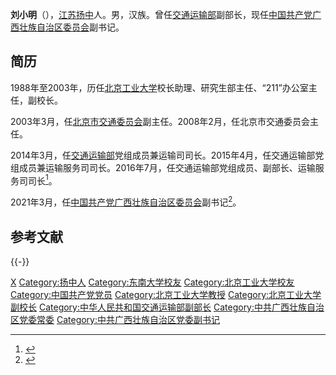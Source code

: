 {{提示|刘晓明}}
'''刘小明'''（{{bd|1964年|9月|catIdx=Liu刘}}），[[江苏|江苏]][[扬中|扬中]]人。男，汉族。曾任[[中华人民共和国交通运输部|交通运输部]]副部长，现任[[中国共产党广西壮族自治区委员会|中国共产党广西壮族自治区委员会]]副书记。

== 简历 ==

1988年至2003年，历任[[北京工业大学|北京工业大学]]校长助理、研究生部主任、“211”办公室主任，副校长。

2003年3月，任[[北京市交通委员会|北京市交通委员会]]副主任。2008年2月，任北京市交通委员会主任。

2014年3月，任[[中华人民共和国交通运输部|交通运输部]]党组成员兼运输司司长。2015年4月，任交通运输部党组成员兼运输服务司司长。2016年7月，任交通运输部党组成员、副部长、运输服务司司长<ref>{{cite news|1=|title=刘小明任交通运输部副部长|url=http://district.ce.cn/newarea/sddy/201607/19/t20160719_13955913.shtml|accessdate=2016-07-20|newspaper=中国经济网|archive-date=2018-11-13|archive-url=https://web.archive.org/web/20181113070556/http://district.ce.cn/newarea/sddy/201607/19/t20160719_13955913.shtml|dead-url=no}}</ref>。

2021年3月，任[[中国共产党广西壮族自治区委员会|中国共产党广西壮族自治区委员会]]副书记<ref>{{cite news |title=刘小明任广西壮族自治区党委副书记 |url=https://news.sina.com.cn/c/2021-03-26/doc-ikknscsk1841332.shtml |accessdate=2021-03-26 |work=广西新闻频道 |date=2021-03-26}}</ref>。

== 参考文献 ==
{{Reflist}}

{{-}}
{{start box}}
{{s-ppo|cpc}}
{{s-before|[[孙大伟_(1963年)|孙大伟]]}}
{{s-title|[[中国共产党广西壮族自治区委员会|中国共产党广西壮族自治区委员会]]专职副书记|2021年3月－}}
{{s-inc}}
{{end box}}
{{广西壮族自治区领导人}}

{{DEFAULTSORT:Liu刘}}
[[Category:刘姓|X]]
[[Category:扬中人|Category:扬中人]]
[[Category:东南大学校友|Category:东南大学校友]]
[[Category:北京工业大学校友|Category:北京工业大学校友]]
[[Category:中国共产党党员|Category:中国共产党党员]]
[[Category:北京工业大学教授|Category:北京工业大学教授]]
[[Category:北京工业大学副校长|Category:北京工业大学副校长]]
[[Category:中华人民共和国交通运输部副部长|Category:中华人民共和国交通运输部副部长]]
[[Category:中共广西壮族自治区党委常委|Category:中共广西壮族自治区党委常委]]
[[Category:中共广西壮族自治区党委副书记|Category:中共广西壮族自治区党委副书记]]